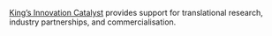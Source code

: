 <!-- Include information about your commercialisation team here. -->
<!-- Referenced in step7PublishPIDReuse.Rmd -->

[King's Innovation Catalyst](https://www.kcl.ac.uk/research/kings-innovation-catalyst) provides support for translational research, industry partnerships, and commercialisation.
